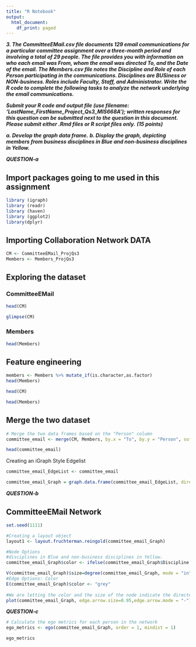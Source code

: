 ---
title: "R Notebook"
output:
  html_document:
    df_print: paged
---

***3.	The CommitteeEMail.csv file documents 129 email communications for a particular committee assignment over a three-month period and involving a total of 29 people.  The file provides you with information on who each email was From, whom the email was directed To, and the Date of the email.  The Members.csv file notes the Discipline and Role of each Person participating in the communications.  Disciplines are BUSiness or NON-business.  Roles include Faculty, Staff, and Administrator.  Write the R code to complete the following tasks to analyze the network underlying the email communications.***  

***Submit your R code and output file (use filename: ‘LastName_FirstName_Project_Qs3_MIS668A’); written responses for this question can be submitted next to the question in this document.	Please submit either .Rmd files or R script files only.***																***(15 points)***

***a.	Develop the graph data frame.***
***b.	Display the graph, depicting members from business disciplines in Blue and non-business disciplines in Yellow.***

***QUESTION-a***

## Import packages going to me used in this assignment

```{r}
library (igraph)
library (readr)
library (haven)
library (ggplot2)
library(dplyr)
```

## Importing Collaboration Network DATA
```{r}
CM <- CommitteeEMail_ProjQs3
Members <- Members_ProjQs3
```

## Exploring the dataset
### CommitteeEMail
```{r}
head(CM)
```
```{r}
glimpse(CM)
```

### Members
```{r}
head(Members)
```

## Feature engineering
```{r}
members <- Members %>% mutate_if(is.character,as.factor)
head(Members)
```
```{r}
head(CM)
```

```{r}
head(Members)
```

## Merge the two dataset
```{r}
# Merge the two data frames based on the "Person" column
committee_email <- merge(CM, Members, by.x = "To", by.y = "Person", suffixes = c("_from", "_to"))

head(committee_email)
```
Creating an iGraph Style Edgelist
```{r}
committee_email_EdgeList <- committee_email

committee_email_Graph = graph.data.frame(committee_email_EdgeList, directed=TRUE)

```







***QUESTION-b***


## CommitteeEMail Network
```{r}
set.seed(1111)

#Creating a layout object
layout1 <- layout.fruchterman.reingold(committee_email_Graph)

#Node Options
#disciplines in Blue and non-business disciplines in Yellow.
committee_email_Graph$color <- ifelse(committee_email_Graph$Discipline == "BUS", "blue", "yellow")

V(committee_email_Graph)$size=degree(committee_email_Graph, mode = "in")/3
#Edge Options: Color
E(committee_email_Graph)$color <- "grey"
    
#We are letting the color and the size of the node indicate the directed nature of the graph
plot(committee_email_Graph, edge.arrow.size=0.95,edge.arrow.mode = "-")
```



***QUESTION-c***
```{r}
# Calculate the ego metrics for each person in the network
ego_metrics <- ego(committee_email_Graph, order = 1, mindist = 1)

ego_metrics
```








